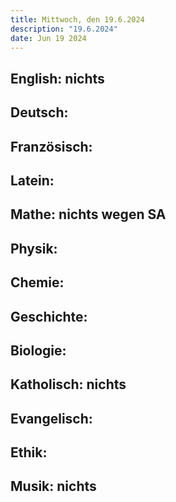 ```yaml
---
title: Mittwoch, den 19.6.2024
description: "19.6.2024"
date: Jun 19 2024
---
```


## English: nichts
## Deutsch: 
## Französisch: 
## Latein: 
## Mathe: nichts wegen SA
## Physik: 
## Chemie: 
## Geschichte: 
## Biologie: 
## Katholisch: nichts
## Evangelisch: 
## Ethik: 
## Musik: nichts
